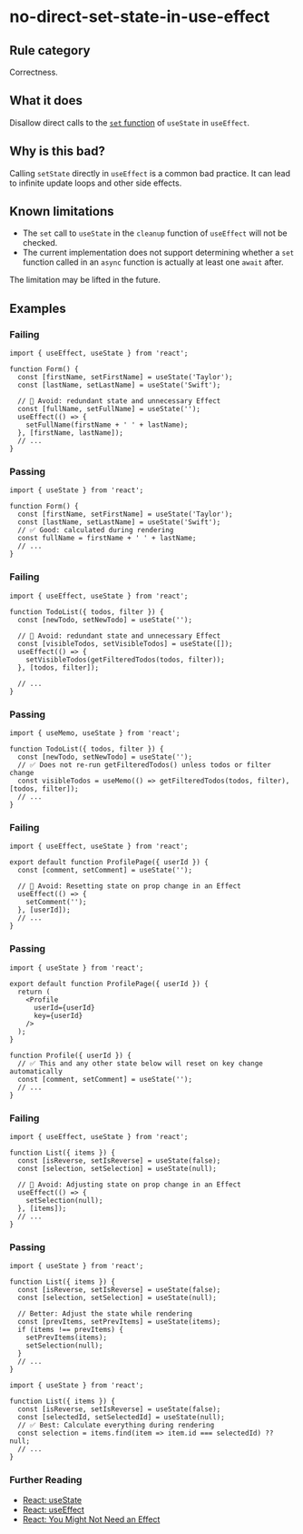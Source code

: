 # no-direct-set-state-in-use-effect

## Rule category

Correctness.

## What it does

Disallow direct calls to the [`set` function](https://react.dev/reference/react/useState#setstate) of `useState` in `useEffect`.

## Why is this bad?

Calling `setState` directly in `useEffect` is a common bad practice. It can lead to infinite update loops and other side effects.

## Known limitations

- The `set` call to `useState` in the `cleanup` function of `useEffect` will not be checked.
- The current implementation does not support determining whether a `set` function called in an `async` function is actually at least one `await` after.

The limitation may be lifted in the future.

## Examples

### Failing

```tsx
import { useEffect, useState } from 'react';

function Form() {
  const [firstName, setFirstName] = useState('Taylor');
  const [lastName, setLastName] = useState('Swift');

  // 🔴 Avoid: redundant state and unnecessary Effect
  const [fullName, setFullName] = useState('');
  useEffect(() => {
    setFullName(firstName + ' ' + lastName);
  }, [firstName, lastName]);
  // ...
}
```

### Passing

```tsx
import { useState } from 'react';

function Form() {
  const [firstName, setFirstName] = useState('Taylor');
  const [lastName, setLastName] = useState('Swift');
  // ✅ Good: calculated during rendering
  const fullName = firstName + ' ' + lastName;
  // ...
}
```

### Failing

```tsx
import { useEffect, useState } from 'react';

function TodoList({ todos, filter }) {
  const [newTodo, setNewTodo] = useState('');

  // 🔴 Avoid: redundant state and unnecessary Effect
  const [visibleTodos, setVisibleTodos] = useState([]);
  useEffect(() => {
    setVisibleTodos(getFilteredTodos(todos, filter));
  }, [todos, filter]);

  // ...
}
```

### Passing

```tsx
import { useMemo, useState } from 'react';

function TodoList({ todos, filter }) {
  const [newTodo, setNewTodo] = useState('');
  // ✅ Does not re-run getFilteredTodos() unless todos or filter change
  const visibleTodos = useMemo(() => getFilteredTodos(todos, filter), [todos, filter]);
  // ...
}
```

### Failing

```tsx
import { useEffect, useState } from 'react';

export default function ProfilePage({ userId }) {
  const [comment, setComment] = useState('');

  // 🔴 Avoid: Resetting state on prop change in an Effect
  useEffect(() => {
    setComment('');
  }, [userId]);
  // ...
}
```

### Passing

```tsx
import { useState } from 'react';

export default function ProfilePage({ userId }) {
  return (
    <Profile
      userId={userId}
      key={userId}
    />
  );
}

function Profile({ userId }) {
  // ✅ This and any other state below will reset on key change automatically
  const [comment, setComment] = useState('');
  // ...
}
```

### Failing

```tsx
import { useEffect, useState } from 'react';

function List({ items }) {
  const [isReverse, setIsReverse] = useState(false);
  const [selection, setSelection] = useState(null);

  // 🔴 Avoid: Adjusting state on prop change in an Effect
  useEffect(() => {
    setSelection(null);
  }, [items]);
  // ...
}
```

### Passing

```tsx
import { useState } from 'react';

function List({ items }) {
  const [isReverse, setIsReverse] = useState(false);
  const [selection, setSelection] = useState(null);

  // Better: Adjust the state while rendering
  const [prevItems, setPrevItems] = useState(items);
  if (items !== prevItems) {
    setPrevItems(items);
    setSelection(null);
  }
  // ...
}
```

```tsx
import { useState } from 'react';

function List({ items }) {
  const [isReverse, setIsReverse] = useState(false);
  const [selectedId, setSelectedId] = useState(null);
  // ✅ Best: Calculate everything during rendering
  const selection = items.find(item => item.id === selectedId) ?? null;
  // ...
}
```

### Further Reading

- [React: useState](https://react.dev/reference/react/useState#setstate)
- [React: useEffect](https://react.dev/reference/react/useEffect)
- [React: You Might Not Need an Effect](https://react.dev/learn/you-might-not-need-an-effect)
